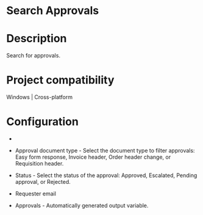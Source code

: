﻿# Search Approvals

# Description

Search for approvals.

# Project compatibility

Windows | Cross-platform

# Configuration

* 
* Approval document type - Select the document type to filter approvals: Easy form response, Invoice header, Order header change, or Requisition header.
* Status - Select the status of the approval: Approved, Escalated, Pending approval, or Rejected.



* Requester email



* Approvals - Automatically generated output variable.
